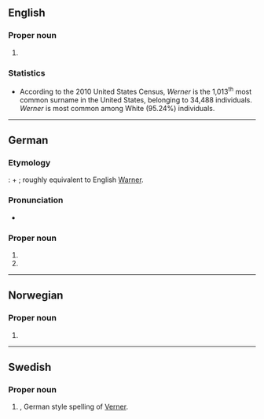 ==English==

===Proper noun===
{{en-prop}}

# {{surname|en|from=German}}

===Statistics===
* According to the 2010 United States Census, ''Werner'' is the 1,013<sup>th</sup> most common surname in the United States, belonging to 34,488 individuals. ''Werner'' is most common among White (95.24%) individuals.

----

==German==

===Etymology===
{{der|de|gem|-}}: {{m|gem-pro|*waraz|t=cautious; heedful; wary; watchful}} + {{m|gem-pro|*harjaz|t=army}}; roughly equivalent to English [[Warner]].

===Pronunciation===
* {{audio|de|De-Werner.ogg|Audio}}

===Proper noun===
{{head|de|proper noun}}

# {{given name|de|male|popular=in Germany since the Middle Ages}}
# {{surname|de|common patronymic|from=given names}}

----

==Norwegian==

===Proper noun===
{{no-proper noun}}

# {{given name|no|male}}

----

==Swedish==

===Proper noun===
{{sv-proper noun|c}}

# {{given name|sv|male}}, German style spelling of [[Verner]].